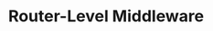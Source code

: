 ---
id: "express_hard_011"
questionType: "MULTIPLE_CHOICE"
title: "Router-Level Middleware"
description: "How do you apply middleware to a router?"
difficulty: "HARD"
category: "Express"
options:
  - "router.use(middleware)"
  - "app.use(router, middleware)"
  - "router.attach(middleware)"
  - "router.route(middleware)"
correctAnswer: 0
---